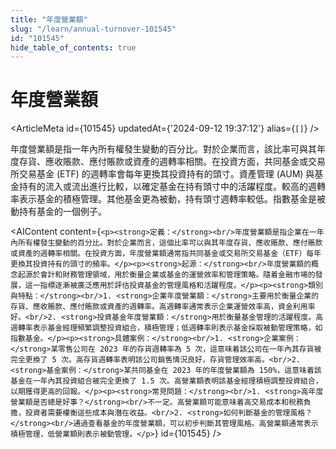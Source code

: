 ```yaml
---
title: "年度營業額"
slug: "/learn/annual-turnover-101545"
id: "101545"
hide_table_of_contents: true
---
```



# 年度營業額

<ArticleMeta id={101545} updatedAt={'2024-09-12 19:37:12'} alias={`[]`} />
<div className='border-solid border-b border-t-0 my-4 border-[var(--ifm-color-gray-300)]' />

年度營業額是指一年內所有權發生變動的百分比。對於企業而言，該比率可與其年度存貨、應收賬款、應付賬款或資產的週轉率相關。在投資方面，共同基金或交易所交易基金 (ETF) 的週轉率會每年更換其投資持有的頭寸。資產管理 (AUM) 與基金持有的流入或流出進行比較，以確定基金在持有頭寸中的活躍程度。較高的週轉率表示基金的積極管理。其他基金更為被動，持有頭寸週轉率較低。指數基金是被動持有基金的一個例子。

<AIContent content={`<p><strong>定義：</strong><br/>年度營業額是指企業在一年內所有權發生變動的百分比。對於企業而言，這個比率可以與其年度存貨、應收賬款、應付賬款或資產的週轉率相關。在投資方面，年度營業額通常指共同基金或交易所交易基金（ETF）每年更換其投資持有的頭寸的頻率。</p><p><strong>起源：</strong><br/>年度營業額的概念起源於會計和財務管理領域，用於衡量企業或基金的運營效率和管理策略。隨着金融市場的發展，這一指標逐漸被廣泛應用於評估投資基金的管理風格和活躍程度。</p><p><strong>類別與特點：</strong><br/>1. <strong>企業年度營業額：</strong>主要用於衡量企業的存貨、應收賬款、應付賬款或資產的週轉率。高週轉率通常表示企業運營效率高，資金利用率好。<br/>2. <strong>投資基金年度營業額：</strong>用於衡量基金管理的活躍程度。高週轉率表示基金經理頻繁調整投資組合，積極管理；低週轉率則表示基金採取被動管理策略，如指數基金。</p><p><strong>具體案例：</strong><br/>1. <strong>企業案例：</strong>某零售公司在 2023 年的存貨週轉率為 5 次，這意味着該公司在一年內其存貨被完全更換了 5 次。高存貨週轉率表明該公司銷售情況良好，存貨管理效率高。<br/>2. <strong>基金案例：</strong>某共同基金在 2023 年的年度營業額為 150%，這意味着該基金在一年內其投資組合被完全更換了 1.5 次。高營業額表明該基金經理積極調整投資組合，以期獲得更高的回報。</p><p><strong>常見問題：</strong><br/>1. <strong>高年度營業額是否總是好事？</strong><br/>不一定。高營業額可能意味着高交易成本和税務負擔，投資者需要權衡這些成本與潛在收益。<br/>2. <strong>如何判斷基金的管理風格？</strong><br/>通過查看基金的年度營業額，可以初步判斷其管理風格。高營業額通常表示積極管理，低營業額則表示被動管理。</p>`} id={101545} />
